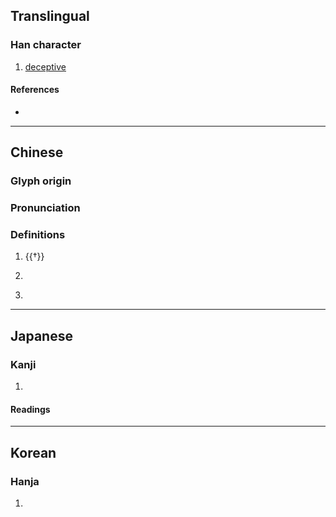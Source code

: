 {{character info/new}}
==Translingual==

===Han character===
{{Han char|rn=9|rad=人|as=04|sn=6|four=27247|canj=ONHE|ids=⿰亻及}}

# [[deceptive]]

====References====
* {{Han ref|kx=0095.180|dkj=00433|dj=0202.020|hdz=10125.050|uh=4F0B|ud=20235|bh=A5F9|bd=42489}}

----

==Chinese==
{{zh-forms}}

===Glyph origin===
{{Han etym}}

===Pronunciation===
{{zh-pron
|m=jí
|c=kap1
|mc=y
|oc=y
|ma=
|cat=a,pn
}}

===Definitions===
{{zh-hanzi}}

# {{†}} {{zh-alt-form|急}}
# {{lb|zh|historical}} {{n-g|A person's name. {{w|Zisi}}, the grandson of Confucius, is born Kong Ji.}}
# {{surname|lang=zh}}

----

==Japanese==

===Kanji===
{{ja-kanji|grade=|rs=人04}}

# {{defn|lang=ja|sort=人04}}

====Readings====
{{ja-readings
|goon=きゅう<きふ
|kanon=きゅう<きふ
|kun=きび-し.い
}}

----

==Korean==

===Hanja===
{{ko-hanja|hangeul=급|rv=geup|mr=kŭp}}

# {{defn|lang=ko|sort=人04}}